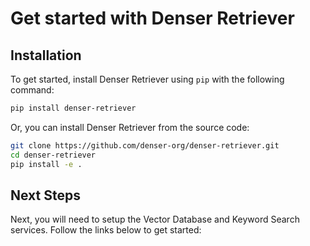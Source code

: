 # Get started with Denser Retriever

## Installation

To get started, install Denser Retriever using `pip` with the following command:

```bash
pip install denser-retriever
```

Or, you can install Denser Retriever from the source code:

```bash
git clone https://github.com/denser-org/denser-retriever.git
cd denser-retriever
pip install -e .
```

## Next Steps

Next, you will need to setup the Vector Database and Keyword Search services. Follow the links below to get started:

<Cards>
  <Card href="/docs/get-started/install-keyword-search" title="Install Keyword Search" arrow />
  <Card href="/docs/get-started/install-vector-db" title="Install Vector Database" arrow />
</Cards>
